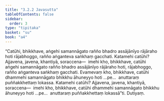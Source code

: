 ```yaml
---
title: "3.2.2 Javasutta"
tableOfContents: false
sidebar:
  order: 3
type: "tipitaka"
basket: "su"
book: "a4"
---
```



<DynamicBreadcrumb />

<Division number="112" book="a4">

<Paragraph number="739" book="a4">
“Catūhi, bhikkhave, aṅgehi samannāgato rañño bhadro assājānīyo rājāraho hoti rājabhoggo, rañño aṅganteva saṅkhaṃ gacchati. Katamehi catūhi? Ajjavena, javena, khantiyā, soraccena—  imehi kho, bhikkhave, catūhi aṅgehi samannāgato rañño bhadro assājānīyo rājāraho hoti, rājabhoggo, rañño aṅganteva saṅkhaṃ gacchati.
</Paragraph>

<Paragraph number="740" book="a4">
Evamevaṃ kho, bhikkhave, catūhi dhammehi samannāgato bhikkhu āhuneyyo hoti …pe…  anuttaraṃ puññakkhettaṃ lokassa. Katamehi catūhi? Ajjavena, javena, khantiyā, soraccena—  imehi kho, bhikkhave, catūhi dhammehi samannāgato bhikkhu āhuneyyo hoti …pe…  anuttaraṃ puññakkhettaṃ lokassā”ti.

</Paragraph>
</Division>

<Paragraph number="741" type="center" book="a4">
Dutiyaṃ.
</Paragraph>